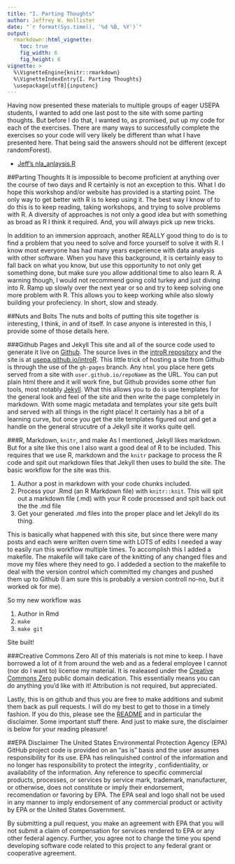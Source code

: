 ```yaml
---
title: "I. Parting Thoughts"
author: Jeffrey W. Hollister
date: "`r format(Sys.time(), '%d %B, %Y')`"
output: 
  rmarkdown::html_vignette:
    toc: true
    fig_width: 6
    fig_height: 6
vignette: >
  %\VignetteEngine{knitr::rmarkdown}
  %\VignetteIndexEntry{I. Parting Thoughts}
  \usepackage[utf8]{inputenc}
---
```

Having now presented these materials to multiple groups of eager USEPA students, I wanted to add one last post to the site with some parting thoughts.  But before I do that, I wanted to, as promised, put up my code for each of the exercises.  There are many ways to successfully complete the exercises so your code will very likely be different than what I have presented here.  That being said the answers should not be different (except randomForest).

- [Jeff's nla_anlaysis.R](/introR/exercises/nla_analysis.R)

##Parting Thoughts
It is impossible to become proficient at anything over the course of two days and R certainly is not an exception to this.  What I do hope this workshop and/or website has provided is a starting point.  The only way to get better with R is to keep using it.  The best way I know of to do this is to keep reading, taking workshops, and trying to solve problems with R.  A diversity of approaches is not only a good idea but with something as broad as R I think it required.  And, you will always pick up new tricks.  

In addition to an immersion approach, another REALLY good thing to do is to find a problem that you need to solve and force yourself to solve it with R.  I know most everyone has had many years experience with data analysis with other software.  When you have this background, it is certainly easy to fall back on what you know, but use this opportunity to not only get something done, but make sure you allow additional time to also learn R.  A warning though, I would not recommend going cold turkey and just diving into R.  Ramp up slowly over the next year or so and try to keep solving one more problem with R.  This allows you to keep working while also slowly building your profeciency.  In short, slow and steady.  


##Nuts and Bolts
The nuts and bolts of putting this site together is interesting, I think, in and of itself.  In case anyone is interested in this, I provide some of those details here.  

###Github Pages and Jekyll
This site and all of the source code used to generate it live on [Github](https://github.com).  The source lives in the [introR repository](https://github.com/usepa/introR) and the site is at [usepa.github.io/introR](http://usepa.github.io/introR).  This little trick of hosting a site from Github is through the use of the `gh-pages` branch.  Any `html` you place here gets served from a site with `user.github.io/repoName` as the URL.  You can put plain html there and it will work fine, but Github provides some other fun tools, most notably [Jekyll](http://jekyllrb.com/).  What this allows you to do is use templates for the general look and feel of the site and then write the page completely in markdown.  With some magic metadata and templates your site gets built and served with all things in the right place!  It certainly has a bit of a learning curve, but once you get the site templates figured out and get a handle on the general strucutre of a Jekyll site it works quite qell.

###R, Markdown, `knitr`, and make
As I mentioned, Jekyll likes markdown.  But for a site like this one I also want a good deal of R to be included.  This requires that we use R, markdown and the `knitr` package to process the R code and spit out markdown files that Jekyll then uses to build the site.  The basic workflow for the site was this.

1. Author a post in markdown with your code chunks included.  
1. Process your .Rmd (an R Markdown file) with `knitr::knit`.  This will spit out a markdown file (.md) with your R code processed and spit back out the the .md file
1. Get your generated .md files into the proper place and let Jekyll do its thing.

This is basically what happened with this site, but since there were many posts and each were written overn time with LOTS of edits I needed a way to easily run this workflow multiple times.  To accomplish this I added a makefile.  The makefile will take care of the knitting of any changed files and move my files where they need to go.  I addeded a section to the makefile to deal with the version control which committed my changes and pushed them up to Github (I am sure this is probably a version controll no-no, but it worked ok for me).

So my new workflow was

1. Author in Rmd
1. `make`
1. `make git`

Site built!  


###Creative Commons Zero
All of this materials is not mine to keep.  I have borrowed a lot of it from around the web and as a federal employee I cannot (nor do I want to) license my material.  It is realeased under the [Creative Commons Zero](https://creativecommons.org/publicdomain/zero/1.0/) public domain dedication.  This essentially means you can do anything you'd like with it!  Attribution is not required, but appreciated.

Lastly, this is on github and thus you are free to make additions and submit them back as pull requests.  I will do my best to get to those in a timely fashion.  If you do this, please see the [README](https://github.com/USEPA/introR/blob/master/README.md) and in particular the disclaimer.  Some important stuff there.  And just to make sure, the disclaimer is below for your reading pleasure!

##EPA Disclaimer
The United States Environmental Protection Agency (EPA) GitHub project code is provided on an "as is" basis and the user assumes responsibility for its use. EPA has relinquished control of the information and no longer has responsibility to protect the integrity , confidentiality, or availability of the information. Any reference to specific commercial products, processes, or services by service mark, trademark, manufacturer, or otherwise, does not constitute or imply their endorsement, recomendation or favoring by EPA. The EPA seal and logo shall not be used in any manner to imply endorsement of any commercial product or activity by EPA or the United States Government.

By submitting a pull request, you make an agreement with EPA that you will not submit a claim of compensation for services rendered to EPA or any other federal agency.  Further, you agree not to charge the time you spend developing software code related to this project to any federal grant or cooperative agreement.